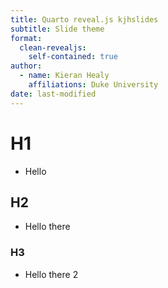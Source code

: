 ```yaml
---
title: Quarto reveal.js kjhslides
subtitle: Slide theme
format:
  clean-revealjs:
    self-contained: true
author:
  - name: Kieran Healy
    affiliations: Duke University
date: last-modified
---
```


# H1

- Hello

## H2

- Hello there 

### H3

- Hello there 2
